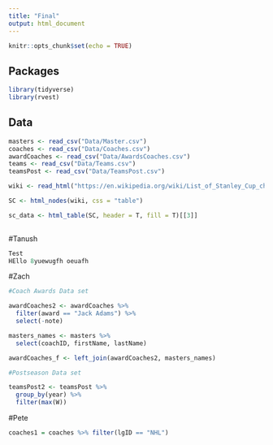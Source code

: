 ```yaml
---
title: "Final"
output: html_document
---
```


```r
knitr::opts_chunk$set(echo = TRUE)
```

## Packages

```r
library(tidyverse)
library(rvest)
```

## Data 

```r
masters <- read_csv("Data/Master.csv")
coaches <- read_csv("Data/Coaches.csv")
awardCoaches <- read_csv("Data/AwardsCoaches.csv")
teams <- read_csv("Data/Teams.csv")
teamsPost <- read_csv("Data/TeamsPost.csv")

wiki <- read_html("https://en.wikipedia.org/wiki/List_of_Stanley_Cup_champions")

SC <- html_nodes(wiki, css = "table")

sc_data <- html_table(SC, header = T, fill = T)[[3]]
                 
```

#Tanush
```r
Test
HEllo 8yuewugfh oeuafh 
```

#Zach
```r
#Coach Awards Data set

awardCoaches2 <- awardCoaches %>% 
  filter(award == "Jack Adams") %>% 
  select(-note)

masters_names <- masters %>% 
  select(coachID, firstName, lastName)

awardCoaches_f <- left_join(awardCoaches2, masters_names)

#Postseason Data set

teamsPost2 <- teamsPost %>% 
  group_by(year) %>% 
  filter(max(W))
```


#Pete

```r
coaches1 = coaches %>% filter(lgID == "NHL")
```

